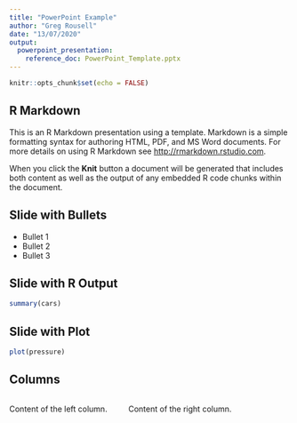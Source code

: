 ```yaml
---
title: "PowerPoint Example"
author: "Greg Rousell"
date: "13/07/2020"
output: 
  powerpoint_presentation:
    reference_doc: PowerPoint_Template.pptx
---
```


```r
knitr::opts_chunk$set(echo = FALSE)
```

## R Markdown

This is an R Markdown presentation using a template. Markdown is a simple formatting syntax for authoring HTML, PDF, and MS Word documents. For more details on using R Markdown see <http://rmarkdown.rstudio.com>.

When you click the **Knit** button a document will be generated that includes both content as well as the output of any embedded R code chunks within the document.

## Slide with Bullets

- Bullet 1
- Bullet 2
- Bullet 3

## Slide with R Output

```r
summary(cars)
```

## Slide with Plot

```r
plot(pressure)
```

## Columns

:::::: {.columns}
::: {.column width="40%"}
Content of the left column.
:::

::: {.column width="60%"}
Content of the right column.
:::
::::::


